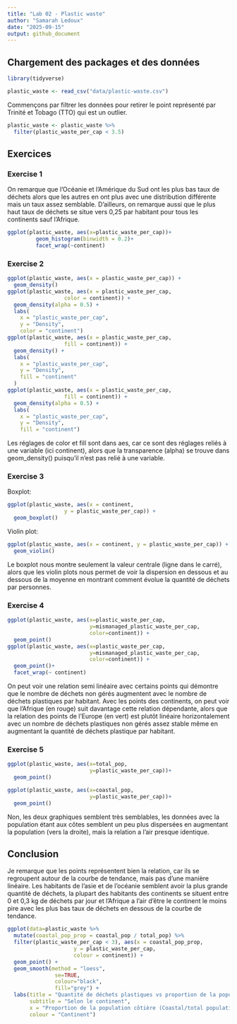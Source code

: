 ```yaml
---
title: "Lab 02 - Plastic waste"
author: "Samarah Ledoux"
date: "2025-09-15"
output: github_document
---
```


## Chargement des packages et des données

```r
library(tidyverse) 
```

```r
plastic_waste <- read_csv("data/plastic-waste.csv")
```

Commençons par filtrer les données pour retirer le point représenté par Trinité et Tobago (TTO) qui est un outlier.

```r
plastic_waste <- plastic_waste %>%
  filter(plastic_waste_per_cap < 3.5)
```


## Exercices

### Exercise 1

On remarque que l'Océanie et l'Amérique du Sud ont les plus bas taux de déchets alors que les autres en ont plus avec une distribution différente mais un taux assez semblable. D'ailleurs, on remarque aussi que le plus haut taux de déchets se situe vers 0,25 par habitant pour tous les continents sauf l'Afrique.

```r
ggplot(plastic_waste, aes(x=plastic_waste_per_cap))+
         geom_histogram(binwidth = 0.2)+
         facet_wrap(~continent)
```

### Exercise 2


```r
ggplot(plastic_waste, aes(x = plastic_waste_per_cap)) + 
  geom_density()
ggplot(plastic_waste, aes(x = plastic_waste_per_cap, 
                  color = continent)) +
  geom_density(alpha = 0.5) +
  labs(
    x = "plastic_waste_per_cap",
    y = "Density",
    color = "continent")
ggplot(plastic_waste, aes(x = plastic_waste_per_cap, 
                  fill = continent)) +
  geom_density() +
  labs(
    x = "plastic_waste_per_cap",
    y = "Density",
    fill = "continent"
  )
ggplot(plastic_waste, aes(x = plastic_waste_per_cap, 
                  fill = continent)) +
  geom_density(alpha = 0.5) +
  labs(
    x = "plastic_waste_per_cap",
    y = "Density",
    fill = "continent")
```

Les réglages de color et fill sont dans aes, car ce sont des réglages reliés à une variable (ici continent), alors que la transparence (alpha) se trouve dans geom_density() puisqu'il n'est pas relié à une variable. 

### Exercise 3

Boxplot:

```r
ggplot(plastic_waste, aes(x = continent,
                  y = plastic_waste_per_cap)) +
  geom_boxplot()
```

Violin plot:

```r
ggplot(plastic_waste, aes(x = continent, y = plastic_waste_per_cap)) +
  geom_violin()
```

Le boxplot nous montre seulement la valeur centrale (ligne dans le carré), alors que les violin plots nous permet de voir la dispersion en dessous et au dessous de la moyenne en montrant comment évolue la quantité de déchets par personnes. 

### Exercise 4


```r
ggplot(plastic_waste, aes(x=plastic_waste_per_cap,
                          y=mismanaged_plastic_waste_per_cap,
                          color=continent)) +
  geom_point()
ggplot(plastic_waste, aes(x=plastic_waste_per_cap,
                          y=mismanaged_plastic_waste_per_cap,
                          color=continent)) +
  geom_point()+
  facet_wrap(~ continent)
```

On peut voir une relation semi linéaire avec certains points qui démontre que le nombre de déchets non gérés augmentent avec le nombre de déchets plastiques par habitant. Avec les points des continents, on peut voir que l'Afrique (en rouge) suit davantage cette relation dépendante, alors que la relation des points de l'Europe (en vert) est plutôt linéaire horizontalement avec un nombre de déchets plastiques non gérés assez stable même en augmentant la quantité de déchets plastique par habitant. 

### Exercise 5


```r
ggplot(plastic_waste, aes(x=total_pop,
                          y=plastic_waste_per_cap))+
  geom_point()
```

```r
ggplot(plastic_waste, aes(x=coastal_pop,
                          y=plastic_waste_per_cap))+
  geom_point()
```

Non, les deux graphiques semblent très semblables, les données avec la population étant aux côtes semblent un peu plus dispersées en augmentant la population (vers la droite), mais la relation a l'air presque identique.  

## Conclusion

Je remarque que les points représentent bien la relation, car ils se regroupent autour de la courbe de tendance, mais pas d'une manière linéaire. Les habitants de l'asie et de l'océanie semblent avoir la plus grande quantité de déchets, la plupart des habitants des continents se situent entre 0 et 0,3 kg de déchets par jour et l'Afrique a l'air d'être le continent le moins pire avec les plus bas taux de déchets en dessous de la courbe de tendance.

```r
ggplot(data=plastic_waste %>% 
  mutate(coastal_pop_prop = coastal_pop / total_pop) %>%
  filter(plastic_waste_per_cap < 3), aes(x = coastal_pop_prop,
                     y = plastic_waste_per_cap,
                     colour = continent)) +
  geom_point() +
  geom_smooth(method = "loess", 
               se=TRUE, 
               colour="black", 
               fill="grey") +
  labs(title = "Quantité de déchets plastiques vs proportion de la population côtière",
       subtitle = "Selon le continent",
       x = "Proportion de la population côtière (Coastal/total population)", y = "Nombre de déchets plastiques par habitant",
       colour = "Continent")
```